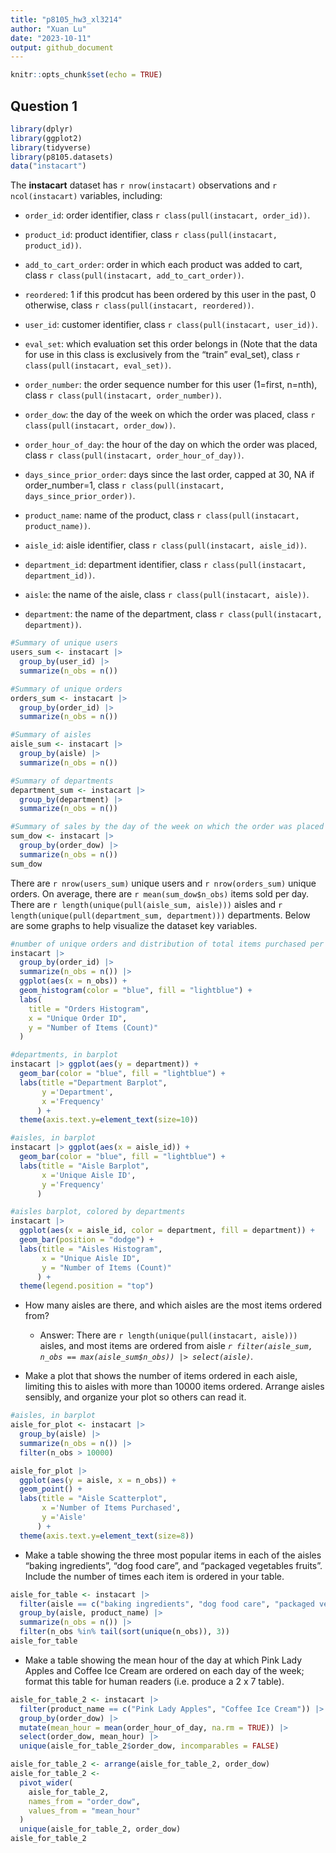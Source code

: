 ```yaml
---
title: "p8105_hw3_xl3214"
author: "Xuan Lu"
date: "2023-10-11"
output: github_document
---
```


```r
knitr::opts_chunk$set(echo = TRUE)
```

## Question 1

```r
library(dplyr)
library(ggplot2)
library(tidyverse)
library(p8105.datasets)
data("instacart")
```

The **instacart** dataset has `r nrow(instacart)` observations and `r ncol(instacart)` variables, including: 

* `order_id`: order identifier, class `r class(pull(instacart, order_id))`.

* `product_id`: product identifier, class `r class(pull(instacart, product_id))`.

* `add_to_cart_order`: order in which each product was added to cart, class `r class(pull(instacart, add_to_cart_order))`.

* `reordered`: 1 if this prodcut has been ordered by this user in the past, 0 otherwise, class `r class(pull(instacart, reordered))`.

* `user_id`: customer identifier, class `r class(pull(instacart, user_id))`.

* `eval_set`: which evaluation set this order belongs in (Note that the data for use in this class is exclusively from the “train” eval_set), class `r class(pull(instacart, eval_set))`.

* `order_number`: the order sequence number for this user (1=first, n=nth), class `r class(pull(instacart, order_number))`.

* `order_dow`: the day of the week on which the order was placed, class `r class(pull(instacart, order_dow))`.

* `order_hour_of_day`: the hour of the day on which the order was placed, class `r class(pull(instacart, order_hour_of_day))`.

* `days_since_prior_order`: days since the last order, capped at 30, NA if order_number=1, class `r class(pull(instacart, days_since_prior_order))`.

* `product_name`: name of the product, class `r class(pull(instacart, product_name))`.

* `aisle_id`: aisle identifier, class `r class(pull(instacart, aisle_id))`.

* `department_id`: department identifier, class `r class(pull(instacart, department_id))`.

* `aisle`: the name of the aisle, class `r class(pull(instacart, aisle))`.

* `department`: the name of the department, class `r class(pull(instacart, department))`.

```r
#Summary of unique users
users_sum <- instacart |> 
  group_by(user_id) |> 
  summarize(n_obs = n())

#Summary of unique orders
orders_sum <- instacart |> 
  group_by(order_id) |> 
  summarize(n_obs = n())

#Summary of aisles
aisle_sum <- instacart |> 
  group_by(aisle) |> 
  summarize(n_obs = n())

#Summary of departments
department_sum <- instacart |> 
  group_by(department) |> 
  summarize(n_obs = n())

#Summary of sales by the day of the week on which the order was placed
sum_dow <- instacart |>
  group_by(order_dow) |>
  summarize(n_obs = n())
sum_dow
```

There are `r nrow(users_sum)` unique users and `r nrow(orders_sum)` unique orders. On average, there are `r mean(sum_dow$n_obs)` items sold per day. There are `r length(unique(pull(aisle_sum, aisle)))` aisles and `r length(unique(pull(department_sum, department)))` departments. Below are some graphs to help visualize the dataset key variables.

```r
#number of unique orders and distribution of total items purchased per order, colored by unique users
instacart |> 
  group_by(order_id) |> 
  summarize(n_obs = n()) |> 
  ggplot(aes(x = n_obs)) + 
  geom_histogram(color = "blue", fill = "lightblue") + 
  labs(
    title = "Orders Histogram",
    x = "Unique Order ID",
    y = "Number of Items (Count)"
  )

#departments, in barplot
instacart |> ggplot(aes(y = department)) +
  geom_bar(color = "blue", fill = "lightblue") +
  labs(title ="Department Barplot",
       y ='Department',
       x ='Frequency'
      ) + 
  theme(axis.text.y=element_text(size=10))

#aisles, in barplot
instacart |> ggplot(aes(x = aisle_id)) +
  geom_bar(color = "blue", fill = "lightblue") +
  labs(title = "Aisle Barplot",
       x ='Unique Aisle ID',
       y ='Frequency'
      )

#aisles barplot, colored by departments
instacart |> 
  ggplot(aes(x = aisle_id, color = department, fill = department)) + 
  geom_bar(position = "dodge") + 
  labs(title = "Aisles Histogram",
       x = "Unique Aisle ID",
       y = "Number of Items (Count)"
      ) + 
  theme(legend.position = "top")
```

* How many aisles are there, and which aisles are the most items ordered from?

  * Answer: There are `r length(unique(pull(instacart, aisle)))` aisles, and most items are ordered from aisle *`r filter(aisle_sum, n_obs == max(aisle_sum$n_obs)) |> select(aisle)`*.

* Make a plot that shows the number of items ordered in each aisle, limiting this to aisles with more than 10000 items ordered. Arrange aisles sensibly, and organize your plot so others can read it.

```r
#aisles, in barplot
aisle_for_plot <- instacart |>
  group_by(aisle) |>
  summarize(n_obs = n()) |>
  filter(n_obs > 10000)

aisle_for_plot |>
  ggplot(aes(y = aisle, x = n_obs)) +
  geom_point() +
  labs(title = "Aisle Scatterplot",
       x ='Number of Items Purchased',
       y ='Aisle'
      ) + 
  theme(axis.text.y=element_text(size=8))
```

* Make a table showing the three most popular items in each of the aisles “baking ingredients”, “dog food care”, and “packaged vegetables fruits”. Include the number of times each item is ordered in your table.

```r
aisle_for_table <- instacart |>
  filter(aisle == c("baking ingredients", "dog food care", "packaged vegetables fruits")) |>
  group_by(aisle, product_name) |>
  summarize(n_obs = n()) |>
  filter(n_obs %in% tail(sort(unique(n_obs)), 3)) 
aisle_for_table
```


* Make a table showing the mean hour of the day at which Pink Lady Apples and Coffee Ice Cream are ordered on each day of the week; format this table for human readers (i.e. produce a 2 x 7 table).

```r
aisle_for_table_2 <- instacart |>
  filter(product_name == c("Pink Lady Apples", "Coffee Ice Cream")) |>
  group_by(order_dow) |>
  mutate(mean_hour = mean(order_hour_of_day, na.rm = TRUE)) |>
  select(order_dow, mean_hour) |>
  unique(aisle_for_table_2$order_dow, incomparables = FALSE)

aisle_for_table_2 <- arrange(aisle_for_table_2, order_dow)
aisle_for_table_2 <-
  pivot_wider(
    aisle_for_table_2,
    names_from = "order_dow",
    values_from = "mean_hour"
  )
  unique(aisle_for_table_2, order_dow)
aisle_for_table_2
```

